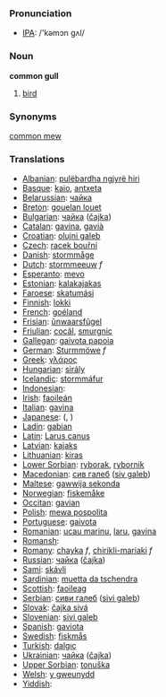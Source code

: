 === Pronunciation ===
*[[w:IPA|IPA]]: /'kəmɔn gʌl/

=== Noun ===

'''common gull'''

# [[bird]]

=== Synonyms ===

[[common mew]]

=== Translations ===

*[[Albanian]]: [[pulëbardha ngjyrë hiri]]
*[[Basque]]: [[kaio]], [[antxeta]]
*[[Belarussian]]: [[чайка]]
*[[Breton]]: [[gouelan louet]]
*[[Bulgarian]]: [[чайка]] ([[čajka]])
*[[Catalan]]: [[gavina]], [[gavià]]
*[[Croatian]]: [[olujni galeb]]
*[[Czech]]: [[racek bouřní]]
*[[Danish]]: [[stormmåge]]
*[[Dutch]]: [[stormmeeuw]] ''f''
*[[Esperanto]]: [[mevo]]
*[[Estonian]]: [[kalakajakas]]
*[[Faroese]]: [[skatumási]]
*[[Finnish]]: [[lokki]]
*[[French]]: [[goéland]] '' ''
*[[Frisian]]: [[ûnwaarsfûgel]]
*[[Friulian]]: [[cocâl]], [[smurgnic]]
*[[Gallegan]]: [[gaivota papoia]]
*[[German]]: [[Sturmmöwe]] ''f''
*[[Greek]]: [[γλάρος]] '' ''
*[[Hungarian]]: [[sirály]]
*[[Icelandic]]: [[stormmáfur]]
*[[Indonesian]]: [[]]
*[[Irish]]: [[faoileán]]
*[[Italian]]: [[gavina]] '' ''
*[[Japanese]]: [[]] ([[]], )
*[[Ladin]]: [[gabian]]
*[[Latin]]: [[Larus canus]] '' ''
*[[Latvian]]: [[kajaks]]
*[[Lithuanian]]: [[kiras]]
*[[Lower Sorbian]]: [[ryborak]], [[rybornik]]
*[[Macedonian]]: [[сив галеб]] ([[siv galeb]])
*[[Maltese]]: [[gawwija sekonda]]
*[[Norwegian]]: [[fiskemåke]]
*[[Occitan]]: [[gavian]]
*[[Polish]]: [[mewa pospolita]] '' ''
*[[Portuguese]]: [[gaivota]]
*[[Romanian]]: [[ucau marinu]], [[laru]], [[gavina]]
*[[Romansh]]: [[]]
*[[Romany]]: [[chayka]] ''f'', [[chirikli-mariaki]] ''f''
*[[Russian]]: [[чайка]] ([[čajka]]) '' ''
*[[Sami]]: [[skávli]]
*[[Sardinian]]: [[muetta da tschendra]]
*[[Scottish]]: [[faoileag]]
*[[Serbian]]: [[сиви галеб]] ([[sivi galeb]])
*[[Slovak]]: [[čajka sivá]]
*[[Slovenian]]: [[sivi galeb]]
*[[Spanish]]: [[gaviota]] '' ''
*[[Swedish]]: [[fiskmås]]
*[[Turkish]]: [[dalgıç]]
*[[Ukrainian]]: [[чайка]] ([[čajka]])
*[[Upper Sorbian]]: [[tonuška]]
*[[Welsh]]: [[y gweunydd]]
*[[Yiddish]]: [[]]